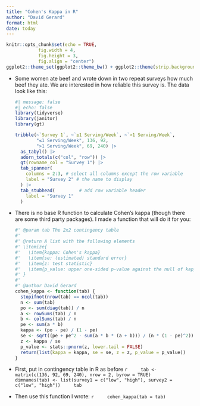 ```yaml
---
title: "Cohen's Kappa in R"
author: "David Gerard"
format: html
date: today
---
```


```r
knitr::opts_chunk$set(echo = TRUE, 
            fig.width = 4, 
            fig.height = 3, 
            fig.align = "center")
ggplot2::theme_set(ggplot2::theme_bw() + ggplot2::theme(strip.background = ggplot2::element_rect(fill = "white")))
```

-   Some women ate beef and wrote down in two repeat surveys how much beef they ate. We are interested in how reliable this survey is. The data look like this:

    ```r
    #| message: false
    #| echo: false
    library(tidyverse)
    library(janitor)
    library(gt)
    
    tribble(~`Survey 1`, ~`≤1 Serving/Week`, ~`>1 Serving/Week`,
            "≤1 Serving/Week", 136, 92,
            ">1 Serving/Week", 69, 240) |>
      as_tabyl() |>
      adorn_totals(c("col", "row")) |>
      gt(rowname_col = "Survey 1") |>
      tab_spanner(
        columns = 2:3, # select all columns except the row variable
        label = "Survey 2" # the name to display
      ) |>
      tab_stubhead(         # add row variable header
        label = "Survey 1" 
      ) 
    ```

-   There is no base R function to calculate Cohen's kappa (though there are some third party packages). I made a function that will do it for you:
  
    ```r
    #' @param tab The 2x2 contingency table
    #' 
    #' @return A list with the following elements
    #' \itemize{
    #'   \item{kappa: Cohen's kappa}
    #'   \item{se: (estimated) standard error}
    #'   \item{z: test statistic}
    #'   \item{p_value: upper one-sided p-value against the null of kappa = 0}
    #' }
    #' 
    #' @author David Gerard
    cohen_kappa <- function(tab) {
      stopifnot(nrow(tab) == ncol(tab))
      n <- sum(tab)
      po <- sum(diag(tab)) / n
      a <- rowSums(tab) / n
      b <- colSums(tab) / n
      pe <- sum(a * b)
      kappa <- (po - pe) / (1 - pe)
      se <- sqrt((pe + pe^2 - sum(a * b * (a + b))) / (n * (1 - pe)^2))
      z <- kappa / se
      p_value <- stats::pnorm(z, lower.tail = FALSE)
      return(list(kappa = kappa, se = se, z = z, p_value = p_value))
    }
    ```

-   First, put in contingency table in R as before
    ```r
    tab <- matrix(c(136, 92, 69, 240), nrow = 2, byrow = TRUE)
    dimnames(tab) <- list(survey1 = c("low", "high"), survey2 = c("low", "high"))
    tab
    ```

-   Then use this function I wrote:
    ```r
    cohen_kappa(tab = tab)
    ```

